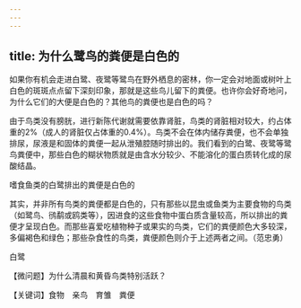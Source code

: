 ```yaml
---
---
---
```

title: 为什么鹭鸟的粪便是白色的
---




如果你有机会走进白鹭、夜鹭等鹭鸟在野外栖息的密林，你一定会对地面或树叶上白色的斑斑点点留下深刻印象，那就是这些鸟儿留下的粪便。也许你会好奇地问，为什么它们的大便是白色的？其他鸟的粪便也是白色的吗？

由于鸟类没有膀胱，进行新陈代谢就需要依靠肾脏，鸟类的肾脏相对较大，约占体重的2%（成人的肾脏仅占体重的0.4%）。鸟类不会在体内储存粪便，也不会单独排尿，尿液是和固体的粪便一起从泄殖腔随时排出的。我们看到的白鹭、夜鹭等鹭鸟粪便中，那些白色的糊状物质就是由含水分较少、不能溶化的蛋白质转化成的尿酸结晶。

嗜食鱼类的白鹭排出的粪便是白色的



其实，并非所有鸟类的粪便都是白色的，只有那些以昆虫或鱼类为主要食物的鸟类（如鹭鸟、鸻鹬或鸥类等），因进食的这些食物中蛋白质含量较高，所以排出的粪便才呈现白色。而那些喜爱吃植物种子或果实的鸟类，它们的粪便颜色大多较深，多偏褐色和绿色；那些杂食性的鸟类，粪便颜色则介于上述两者之间。（范忠勇）

白鹭





【微问题】为什么清晨和黄昏鸟类特别活跃？

【关键词】食物　亲鸟　育雏　粪便